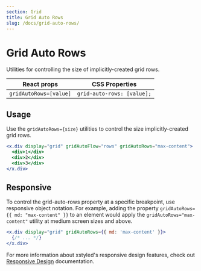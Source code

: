 ```yaml
---
section: Grid
title: Grid Auto Rows
slug: /docs/grid-auto-rows/
---
```


# Grid Auto Rows

Utilities for controlling the size of implicitly-created grid rows.

| React props            | CSS Properties             |
| ---------------------- | -------------------------- |
| `gridAutoRows=[value]` | `grid-auto-rows: [value];` |

## Usage

Use the `gridAutoRows={size}` utilities to control the size implicitly-created grid rows.

```jsx
<x.div display="grid" gridAutoFlow="rows" gridAutoRows="max-content">
  <div>1</div>
  <div>2</div>
  <div>3</div>
</x.div>
```

## Responsive

To control the grid-auto-rows property at a specific breakpoint, use responsive object notation. For example, adding the property `gridAutoRows={{ md: "max-content" }}` to an element would apply the `gridAutoRows="max-content"` utility at medium screen sizes and above.

```jsx
<x.div display="grid" gridAutoRows={{ md: 'max-content' }}>
  {/* ... */}
</x.div>
```

For more information about xstyled's responsive design features, check out [Responsive Design](@TODO-link) documentation.
